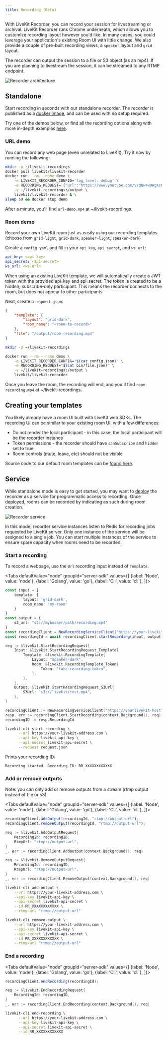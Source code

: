 ```yaml
---
title: Recording (Beta)
---
```


With LiveKit Recorder, you can record your session for livestreaming or archival. LiveKit Recorder runs Chrome underneath, which allows you to customize recording layout however you'd like. In many cases, you could leverage your application's existing Room UI with little change. We also provide a couple of pre-built recording views, a `speaker` layout and `grid` layout.

The recorder can output the session to a file or S3 object (as an mp4). If you are planning to livestream the session, it can be streamed to any RTMP endpoint.

![Recorder architecture](/img/recorder/recorder-architecture.svg)

## Standalone

Start recording in seconds with our standalone recorder. The recorder is published as a [docker image](https://hub.docker.com/r/livekit/livekit-recorder), and can be used with no setup required.

Try one of the demos below, or find all the recording options along with more in-depth examples [here](https://github.com/livekit/livekit-recorder/tree/main/recorder).

### URL demo

You can record any web page (even unrelated to LiveKit). Try it now by running the following:

```bash
mkdir -p ~/livekit-recordings
docker pull livekit/livekit-recorder
docker run --rm --name demo \
    -e LIVEKIT_RECORDER_CONFIG='log_level: debug' \
    -e RECORDING_REQUEST='{"url":"https://www.youtube.com/v/dQw4w9WgXcQ","file":"/output/url-demo.mp4"}' \
    -v ~/livekit-recordings:/output \
    livekit/livekit-recorder & \
sleep 60 && docker stop demo
```

After a minute, you'll find `url-demo.mp4` at ~/livekit-recordings.

### Room demo

Record your own LiveKit room just as easily using our recording templates. (choose from `grid-light`, `grid-dark`, `speaker-light`, `speaker-dark`)

Create a `config.yaml` and fill in your `api_key`, `api_secret`, and `ws_url`:

```yaml title="config.yaml"
api_key: <api-key>
api_secret: <api-secret>
ws_url: <ws-url>
```

When using an existing LiveKit template, we will automatically create a JWT token with the provided api_key and api_secret.
The token is created to be a hidden, subscribe-only participant. This means the recorder connects to the room, but does not appear to other participants.

Next, create a `request.json`:

```json title="request.json"
{
    "template": {
        "layout": "grid-dark",
        "room_name": "<room-to-record>"
    },
    "file": "/output/room-recording.mp4"
}
```

```bash
mkdir -p ~/livekit-recordings

docker run --rm --name demo \
    -e LIVEKIT_RECORDER_CONFIG="$(cat config.json)" \
    -e RECORDING_REQUEST="$(cat bin/file.json)" \
    -v ~/livekit-recordings:/output \
    livekit/livekit-recorder
```

Once you leave the room, the recording will end, and you'll find `room-recording.mp4` at ~/livekit-recordings.

## Creating your templates

You likely already have a room UI built with LiveKit web SDKs. The recording UI can be similar to your existing room UI, with a few differences:

- Do not render the local participant - in this case, the local participant will be the recorder instance
- Token permissions - the recorder should have `canSubscribe` and `hidden` set to true
- Room controls (mute, leave, etc) should not be visible

Source code to our default room templates can be [found here](https://github.com/livekit/livekit-recorder/tree/main/web).

## Service

While standalone mode is easy to get started, you may want to [deploy](/guides/deploy/recorder) the recorder as a service for programmatic access to recording.
Once deployed, rooms can be recorded by indicating as such during room creation.

![Recorder service](/img/recorder/recorder-service.svg)

In this mode, recorder service instances listen to Redis for recording jobs requested by LiveKit server.
Only one instance of the service will be assigned to a single job.
You can start multiple instances of the service to ensure spare capacity when rooms need to be recorded.

### Start a recording

To record a webpage, use the `Url` recording input instead of `Template`.

<Tabs
    defaultValue="node"
    groupId="server-sdk"
    values={[
        {label: 'Node', value: 'node'},
        {label: 'Golang', value: 'go'},
        {label: 'Cli', value: 'cli'},
    ]}>
  <TabItem value="node">

```typescript title="TypeScript"
const input = {
    template: {
        layout: 'grid-dark',
        room_name: 'my-room'
    }
}
const output = {
    s3_url: "s3://mybucker/path/recording.mp4"
}
const recordingClient = NewRecordingServiceClient("https://your-livekit-host", "livekit-api-key", "livekit-api-secret");
const recordingId = await recordingClient.startRecording(input, output)
```

  </TabItem>

  <TabItem value="go">

```go title="Go"
req := &livekit.StartRecordingRequest{
    Input: &livekit.StartRecordingRequest_Template{
        Template: &livekit.RecordingTemplate{
            Layout: "speaker-dark",
            Room: &livekit.RecordingTemplate_Token{
                Token: "fake-recording-token",
            },
        },
    },
    Output: &livekit.StartRecordingRequest_S3Url{
        S3Url: "s3://livekit/test.mp4",
    },
}

recordingClient := NewRecordingServiceClient("https://yourlivekit-host", "livekit-api-key", "livekit-api-secret")
resp, err := recordingClient.StartRecording(context.Background(), req)
recordingID := resp.RecordingId
```

  </TabItem>

  <TabItem value="cli">

```bash
livekit-cli start-recording \
      --url https://your-livekit-address.com \
      --api-key livekit-api-key \
      --api-secret livekit-api-secret \
      --request request.json
```
Prints your recording ID:
```
Recording started. Recording ID: RR_XXXXXXXXXXXX
```

  </TabItem>

</Tabs>

### Add or remove outputs

Note: you can only add or remove outputs from a stream (rtmp output instead of file or s3).

<Tabs
    defaultValue="node"
    groupId="server-sdk"
    values={[
        {label: 'Node', value: 'node'},
        {label: 'Golang', value: 'go'},
        {label: 'Cli', value: 'cli'},
    ]}>
  <TabItem value="node">

```typescript title="TypeScript"
recordingClient.addOutput(recordingId, "rtmp://output-url");
recordingClient.removeOutput(recordingId, "rtmp://output-url");
```

  </TabItem>

  <TabItem value="go">

```go title="Go"
req := &livekit.AddOutputRequest{
    RecordingId: recordingID,
    RtmpUrl: "rtmp://output-url",
}
_, err := recordingClient.AddOutput(context.Background(), req)

req := &livekit.RemoveOutputRequest{
    RecordingId: recordingID,
    RtmpUrl: "rtmp://output-url",
}
_, err := recordingClient.RemoveOutput(context.Background(), req)
```

  </TabItem>

  <TabItem value="cli">

```bash
livekit-cli add-output \
    --url https://your-livekit-address.com \
    --api-key livekit-api-key \
    --api-secret livekit-api-secret \
    --id RR_XXXXXXXXXXXX \
    --rtmp-url "rtmp://output-url"

livekit-cli remove-output \
    --url https://your-livekit-address.com \
    --api-key livekit-api-key \
    --api-secret livekit-api-secret \
    --id RR_XXXXXXXXXXXX \
    --rtmp-url "rtmp://output-url"
```

  </TabItem>

</Tabs>

### End a recording

<Tabs
    defaultValue="node"
    groupId="server-sdk"
    values={[
        {label: 'Node', value: 'node'},
        {label: 'Golang', value: 'go'},
        {label: 'Cli', value: 'cli'},
    ]}>
  <TabItem value="node">

```typescript title="TypeScript"
recordingClient.endRecording(recordingId);
```

  </TabItem>

  <TabItem value="go">

```go title="Go"
req := &livekit.EndRecordingRequest{
    RecordingId: recordingID,
}
_, err := recordingClient.EndRecording(context.Background(), req)
```

  </TabItem>

  <TabItem value="cli">

```bash
livekit-cli end-recording \
      --url https://your-livekit-address.com \
      --api-key livekit-api-key \
      --api-secret livekit-api-secret \
      --id RR_XXXXXXXXXXXX
```

  </TabItem>

</Tabs>
